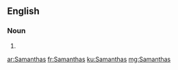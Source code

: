 ==English==

===Noun===
{{head|en}}

# {{plural of|Samantha}}

[[ar:Samanthas]]
[[fr:Samanthas]]
[[ku:Samanthas]]
[[mg:Samanthas]]